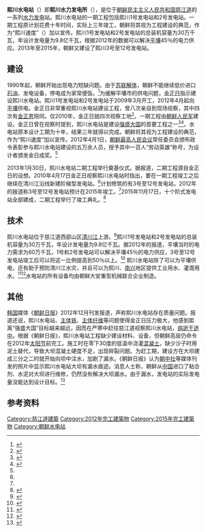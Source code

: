 '''熙川水电站'''（{{lang-ko|희천발전소}}）即'''熙川水力发电所'''（{{lang-ko|희천수력발전소}}），是位于[[朝鲜民主主义人民共和国|朝鲜民主主义人民共和国]][[慈江道|慈江道]]的一系列[[水力发电|水力发电]]站。熙川水电站的一期工程包括熙川1号发电站和2号发电站。一期工程原计划花费十年时间，实际上三年竣工，朝鲜将其视为工程建设的典范，作为“熙川速度”（{{lang|ko|희천속도}}）加以宣传。熙川1号发电站和2号发电站的总装机容量为30万千瓦，年设计发电量为9.8亿千瓦，根据2012年的数据可以解决[[平壤|平壤]]45％的电力供应。2013年至2015年，朝鲜又建设了熙川3号至12号发电站。

== 建设 ==
1990年起，朝鲜开始出现电力短缺问题。由于[[苏联解体|苏联解体]]，朝鲜不能继续低价进口[[石油|石油]]、发电设备，停电成为家常便饭。<ref>{{cite journal|author1=梅新育|title=朝鲜能源问题的启示|journal=国企|date=2014|issue=11|url=http://news.hexun.com/2014-11-10/170230773.html|accessdate=2016-03-15|archive-date=2016-03-16|archive-url=https://web.archive.org/web/20160316211717/http://news.hexun.com/2014-11-10/170230773.html|dead-url=no}}</ref>为缓解平壤市的供电问题，[[金正日|金正日]]指示建设熙川水电站。熙川1号发电站和2号发电站于2009年3月开工，2012年4月起向[[平壤|平壤]]供电。金正日非常重视熙川水电站建设工程，曾八次亲自到现场视察，其中四次有[[金正恩|金正恩]]陪同。仅2010年，金正日就四次视察工地<ref>{{cite news|title=金正日视察水电站 金正恩陪同(图)|url=http://news.163.com/10/1223/06/6OIMFO3I00014AED.html|accessdate=2016-03-15|agency=成都商报|date=2010-12-23|archiveurl=https://web.archive.org/web/20160315215743/http://news.163.com/10/1223/06/6OIMFO3I00014AED.html|archivedate=2016-03-15|deadurl=yes}}</ref>。一期工程由[[朝鲜人民军|朝鲜人民军]]建设。金正日曾在视察时提到，熙川水电站是建设[[强盛大国|强盛大国]]的首要工程之一<ref>{{cite news|title=金正日要求提前完成熙川水电站的建设|url=http://news.xinhuanet.com/world/2010-04/17/c_1239833.htm|accessdate=2016-03-15|agency=新华网|date=2010-04-17|archive-date=2017-03-05|archive-url=https://web.archive.org/web/20170305061804/http://news.xinhuanet.com/world/2010-04/17/c_1239833.htm|dead-url=no}}</ref><ref>{{cite news|title=熙川电站紧急放水 金正日“力作”施工不善|url=http://news.takungpao.com/world/focus/2013-06/1668307.html|accessdate=2016-03-15|agency=大公网|date=2013-06-05|archive-date=2017-03-05|archive-url=https://web.archive.org/web/20170305005106/http://news.takungpao.com/world/focus/2013-06/1668307.html|dead-url=no}}</ref>。水电站原本设计工期为十年，结果三年就得以完成。朝鲜将其视为工程建设的典范，作为“熙川速度”加以宣传。2012年4月1日，[[朝鲜最高人民会议|朝鲜最高人民会议]]常任委员会颁布政令表彰参与熙川水电站建设的五万余人员，授予其中一百人“劳动英雄”称号，为设计者颁发金日成奖。<ref name=zoufa/>

2013年1月30日，熙川水电站二期工程举行奠基仪式。据报道，二期工程源自金正日的设想。2010年4月17日金正日视察熙川水电站时指出，要在一期工程竣工之后继续在清川江沿线新建阶梯型发电站。<ref name=dianji/>计划修筑的有3号至12号发电站，2012年的报道称3号至12号发电站预计在2015年竣工。<ref name=zoufa/>2015年11月17日，十个阶式发电站全部建成，二期工程举行了竣工典礼。<ref>{{cite news|title=朝清川江阶式发电站竣工 朝高官：展朝鲜发展面貌|url=http://www.chinanews.com/gj/2015/11-19/7631135.shtml|accessdate=2016-03-15|agency=中国新闻网|date=2015-11-19|archive-date=2017-03-05|archive-url=https://web.archive.org/web/20170305010018/http://www.chinanews.com/gj/2015/11-19/7631135.shtml|dead-url=no}}</ref>

== 技术 ==
熙川水电站位于慈江道西部山区[[清川江|清川江]]上游。<ref>{{cite news|title=西方记者看不到的朝鲜：朝鲜的三个速度|url=http://world.huanqiu.com/hot/2015-02/5773865.html|accessdate=2016-03-15|agency=新华网|date=2015-02-28|archive-date=2017-03-05|archive-url=https://web.archive.org/web/20170305001110/http://world.huanqiu.com/hot/2015-02/5773865.html|dead-url=no}}</ref>熙川1号发电站和2号发电站的总装机容量为30万千瓦，年设计发电量为9.8亿千瓦。据2012年的报道，平壤当时的电力需求为60万千瓦，1号和2号发电站可以解决平壤45％的电力供应，3号至12号发电站竣工后可以将这一比例提高到50％以上。<ref name=zoufa>{{cite news|title=走访朝鲜“新千里马速度”代表——熙川水电站|url=http://news.xinhuanet.com/2012-06/15/c_123285132.htm|accessdate=2016-03-15|agency=新华网|date=2012-06-15|archive-date=2017-03-05|archive-url=https://web.archive.org/web/20170305063348/http://news.xinhuanet.com/2012-06/15/c_123285132.htm|dead-url=no}}</ref>
熙川水电站除了可以为平壤供电，还有助于预防清川江水灾，并且可以为熙川、[[南兴|南兴]]地区提供工业用水、灌溉用水。<ref>{{cite news|title=朝鲜熙川水电站遭遇干旱发电量锐减一半|url=http://news.ifeng.com/world/detail_2012_06/16/15339005_0.shtml|accessdate=2016-03-15|agency=凤凰卫视|date=2012-06-16|archive-date=2017-03-05|archive-url=https://web.archive.org/web/20170305002417/http://news.ifeng.com/world/detail_2012_06/16/15339005_0.shtml|dead-url=no}}</ref><ref name=dianji>{{cite news|title=朝鲜熙川发电站二期工程举行奠基典礼(高清组图)|url=http://gb.cri.cn/42071/2013/01/31/5752s4009261.htm|accessdate=2016-03-15|agency=国际在线|date=2013-01-31|archive-date=2017-03-05|archive-url=https://web.archive.org/web/20170305003733/http://gb.cri.cn/42071/2013/01/31/5752s4009261.htm|dead-url=no}}</ref>水电站的所有设备均由朝鲜大安重型机械联合企业制造。

== 其他 ==
[[韩国|韩国]]媒体《[[朝鲜日报|朝鲜日报]]》2012年12月刊发报道，声称熙川水电站存在质量问题。报道还说，熙川水电站、[[主体铁|主体铁]]、[[主体纤维|主体纤维]]等问题使得金正日压力极大，他感到距离“强盛大国”目标越来越远，因而在严寒中赶往慈江道视察熙川水电站，[[金正日之死|病逝于途中]]。根据《朝鲜日报》，熙川水电站工程缺少建设材料、设备，但朝鲜高层仍命令在2012年[[太陽節_(北韓)|太阳节]]前完工。施工时在零下30度的低温中浇灌[[混凝土|混凝土]]，缺少沙子时用泥土替代，导致大坝混凝土硬度不足，出现碎裂问题。为赶工期，建设方在大坝建成三分之二时就开始向坝中注水，加剧了漏水。《朝鲜日报》认为[[朝中社|朝中社]]等媒体刊发的照片中显示熙川水电站大坝有漏水痕迹。消息人士称，朝鲜从[[中华人民共和国|中国]]进口了粘合剂、水泥对大坝进行维修，仍然没有解决大坝漏水。由于漏水，发电站的实际发电量没能达到设计目标。<ref>{{cite news|title=各大主体工程频出状况 金正日去世前压力极大|url=http://cnnews.chosun.com/client/news/viw.asp?cate=c01&mcate=M1003&nNewsNumb=20121231970&nidx=31970#self|accessdate=2016-03-14|agency=[[朝鲜日报|朝鲜日报]]|date=2012-12-24|deadurl=yes|archiveurl=https://web.archive.org/web/20160314215218/http://cnnews.chosun.com/client/news/viw.asp?cate=c01&mcate=M1003&nNewsNumb=20121231970&nidx=31970#self|archivedate=2016-03-14}}</ref>

== 参考资料 ==
{{reflist|2}}

[[Category:慈江道建築|Category:慈江道建築]]
[[Category:2012年完工建築物|Category:2012年完工建築物]]
[[Category:2015年完工建築物|Category:2015年完工建築物]]
[[Category:朝鲜水电站|Category:朝鲜水电站]]